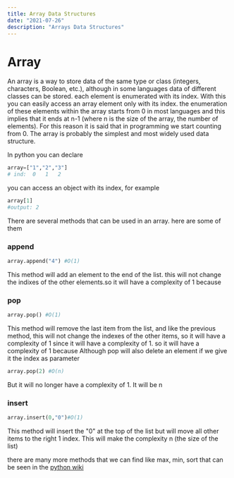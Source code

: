 ```yaml
---
title: Array Data Structures
date: "2021-07-26"
description: "Arrays Data Structures"
---
```

# Array
An array is a way to store data of the same type or class (integers, characters, Boolean, etc.), although in some languages data of different classes can be stored.
each element is enumerated with its index. With this you can easily access an array element only with its index.
the enumeration of these elements within the array starts from 0 in most languages and this implies that it ends at n-1 (where n is the size of the array, the number of elements). For this reason it is said that in programming we start counting from 0.
The array is probably the simplest and most widely used data structure.

In python you can declare
```python 
array=["1","2","3"]
# ind:  0   1   2
```
you can access an object with its index, for example

```python 
array[1]
#output: 2
```
There are several methods that can be used in an array. here are some of them

### append
```python 
array.append("4") #O(1)
```
This method will add an element to the end of the list. this will not change the indixes of the other elements.so it will have a complexity of 1 because 

### pop

```python 
array.pop() #O(1)
```
This method will remove the last item from the list, and like the previous method, this will not change the indexes of the other items, so it will have a complexity of 1 since it will have a complexity of 1.
so it will have a complexity of 1 because 
Although pop will also delete an element if we give it the index as parameter 

```python 
array.pop(2) #O(n)
```
But it will no longer have a complexity of 1. It will be n
### insert
```python 
array.insert(0,"0")#O(1)
```
This method will insert the "0" at the top of the list but will move all other items to the right 1 index. This will make the complexity n (the size of the list)

there are many more methods that we can find like max, min, sort that can be seen in the <a href='https://wiki.python.org/moin/TimeComplexity'>python wiki</a> 
